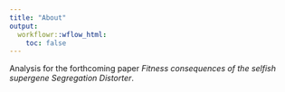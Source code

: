 ```yaml
---
title: "About"
output:
  workflowr::wflow_html:
    toc: false
---
```


Analysis for the forthcoming paper _Fitness consequences of the selfish supergene Segregation Distorter_.
